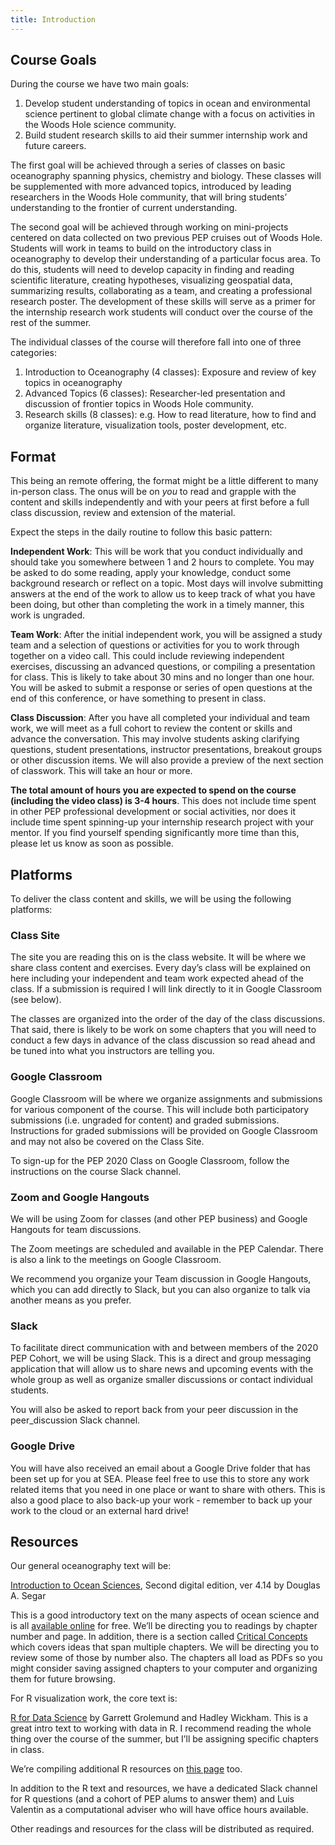 ```yaml
---
title: Introduction
---
```


## Course Goals

During the course we have two main goals:

1. Develop student understanding of topics in ocean and environmental science pertinent to global climate change with a focus on activities in the Woods Hole science community.
1. Build student research skills to aid their summer internship work and future careers.

The first goal will be achieved through a series of classes on basic oceanography spanning physics, chemistry and biology. These classes will be supplemented with more advanced topics, introduced by leading researchers in the Woods Hole community, that will bring students' understanding to the frontier of current understanding.

The second goal will be achieved through working on mini-projects centered on data collected on two previous PEP cruises out of Woods Hole. Students will work in teams to build on the introductory class in oceanography to develop their understanding of a particular focus area. To do this, students will need to develop capacity in finding and reading scientific literature, creating hypotheses, visualizing geospatial data, summarizing results, collaborating as a team, and creating a professional research poster. The development of these skills will serve as a primer for the internship research work students will conduct over the course of the rest of the summer.

The individual classes of the course will therefore fall into one of three categories:

1. Introduction to Oceanography (4 classes): Exposure and review of key topics in oceanography
1. Advanced Topics (6 classes): Researcher-led presentation and discussion of frontier topics in Woods Hole community.
1. Research skills (8 classes): e.g. How to read literature, how to find and organize literature, visualization tools, poster development, etc.

## Format

This being an remote offering, the format might be a little different to many in-person class. The onus will be on *you* to read and grapple with the content and skills independently and with your peers at first before a full class discussion, review and extension of the material.

Expect the steps in the daily routine to follow this basic pattern:

**Independent Work**: This will be work that you conduct individually and should take you somewhere between 1 and 2 hours to complete. You may be asked to do some reading, apply your knowledge, conduct some background research or reflect on a topic. Most days will involve submitting answers at the end of the work to allow us to keep track of what you have been doing, but other than completing the work in a timely manner, this work is ungraded.

**Team Work**: After the initial independent work, you will be assigned a study team and a selection of questions or activities for you to work through together on a video call. This could include reviewing independent exercises, discussing an advanced questions, or compiling a presentation for class. This is likely to take about 30 mins and no longer than one hour. You will be asked to submit a response or series of open questions at the end of this conference, or have something to present in class.

**Class Discussion**: After you have all completed your individual and team work, we will meet as a full cohort to review the content or skills and advance the conversation. This may involve students asking clarifying questions, student presentations, instructor presentations, breakout groups or other discussion items. We will also provide a preview of the next section of classwork. This will take an hour or more.

**The total amount of hours you are expected to spend on the course (including the video class) is 3-4 hours**. This does not include time spent in other PEP professional development or social activities, nor does it include time spent spinning-up your internship research project with your mentor. If you find yourself spending significantly more time than this, please let us know as soon as possible.

## Platforms

To deliver the class content and skills, we will be using the following platforms:

### Class Site

The site you are reading this on is the class website. It will be where we share class content and exercises. Every day's class will be explained on here including your independent and team work expected ahead of the class. If a submission is required I will link directly to it in Google Classroom (see below).

The classes are organized into the order of the day of the class discussions. That said, there is likely to be work on some chapters that you will need to conduct a few days in advance of the class discussion so read ahead and be tuned into what you instructors are telling you.

### Google Classroom

Google Classroom will be where we organize assignments and submissions for various component of the course. This will include both participatory submissions (i.e. ungraded for content) and graded submissions. Instructions for graded submissions will be provided on Google Classroom and may not also be covered on the Class Site.

To sign-up for the PEP 2020 Class on Google Classroom, follow the instructions on the course Slack channel.

### Zoom and Google Hangouts

We will be using Zoom for classes (and other PEP business) and Google Hangouts for team discussions.

The Zoom meetings are scheduled and available in the PEP Calendar. There is also a link to the meetings on Google Classroom.

We recommend you organize your Team discussion in Google Hangouts, which you can add directly to Slack, but you can also organize to talk via another means as you prefer.

### Slack

To facilitate direct communication with and between members of the 2020 PEP Cohort, we will be using Slack. This is a direct and group messaging application that will allow us to share news and upcoming events with the whole group as well as organize smaller discussions or contact individual students.

You will also be asked to report back from your peer discussion in the peer_discussion Slack channel.

### Google Drive

You will have also received an email about a Google Drive folder that has been set up for you at SEA. Please feel free to use this to store any work related items that you need in one place or want to share with others. This is also a good place to also back-up your work - remember to back up your work to the cloud or an external hard drive!

## Resources

Our general oceanography text will be:

[Introduction to Ocean Sciences](https://www.reefimages.com/oceansci.php), Second digital edition, ver 4.14 by Douglas A. Segar

This is a good introductory text on the many aspects of ocean science and is all [available online](https://www.reefimages.com/oceansci.php) for free. We'll be directing you to readings by chapter number and page. In addition, there is a section called [Critical Concepts](https://www.reefimages.com/oceans/SegarOcean4CritCon.pdf) which covers ideas that span multiple chapters. We will be directing you to review some of those by number also. The chapters all load as PDFs so you might consider saving assigned chapters to your computer and organizing them for future browsing.

For R visualization work, the core text is:

[R for Data Science](https://r4ds.had.co.nz/) by Garrett Grolemund and Hadley Wickham. This is a great intro text to working with data in R. I recommend reading the whole thing over the course of the summer, but I'll be assigning specific chapters in class.

We're compiling additional R resources on [this page](/r_resources) too.

In addition to the R text and resources, we have a dedicated Slack channel for R questions (and a cohort of PEP alums to answer them) and Luis Valentin as a computational adviser who will have office hours available.

Other readings and resources for the class will be distributed as required. 